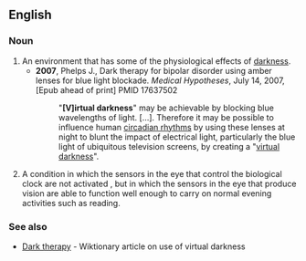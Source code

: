 ==English==

===Noun===
{{en-noun}}

# An environment that has some of the physiological effects of [[darkness]].
#* '''2007''', Phelps J., Dark therapy for bipolar disorder using amber lenses for blue light blockade. ''Medical Hypotheses'', July 14, 2007, [Epub ahead of print] PMID 17637502
#*: "'''[V]irtual darkness'''" may be achievable by blocking blue wavelengths of light. […]. Therefore it may be possible to influence human [[circadian rhythm]]s by using these lenses at night to blunt the impact of electrical light, particularly the blue light of ubiquitous television screens, by creating a "[[virtual darkness]]".
# {{rfv-sense}} A condition in which the sensors in the eye that control the biological clock are not activated , but in which the  sensors in the eye that produce vision are able to function well enough to carry on normal evening activities such as reading.

===See also===
* [[w:Dark therapy|Dark therapy]] - Wiktionary article on use of virtual darkness